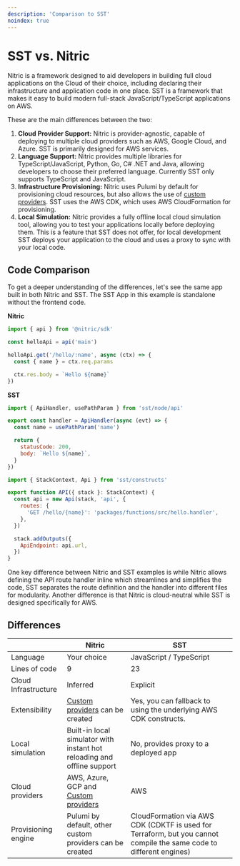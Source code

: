 ```yaml
---
description: 'Comparison to SST'
noindex: true
---
```


# SST vs. Nitric

Nitric is a framework designed to aid developers in building full cloud applications on the Cloud of their choice, including declaring their infrastructure and application code in one place.
SST is a framework that makes it easy to build modern full-stack JavaScript/TypeScript applications on AWS.

These are the main differences between the two:

1. **Cloud Provider Support:** Nitric is provider-agnostic, capable of deploying to multiple cloud providers such as AWS, Google Cloud, and Azure. SST is primarily designed for AWS services.
2. **Language Support:** Nitric provides multiple libraries for TypeScript/JavaScript, Python, Go, C# .NET and Java, allowing developers to choose their preferred language. Currently SST only supports TypeScript and JavaScript.
3. **Infrastructure Provisioning:** Nitric uses Pulumi by default for provisioning cloud resources, but also allows the use of [custom providers](/providers/custom/create). SST uses the AWS CDK, which uses AWS CloudFormation for provisioning.
4. **Local Simulation:** Nitric provides a fully offline local cloud simulation tool, allowing you to test your applications locally before deploying them. This is a feature that SST does not offer, for local development SST deploys your application to the cloud and uses a proxy to sync with your local code.

## Code Comparison

To get a deeper understanding of the differences, let's see the same app built in both Nitric and SST. The SST App in this example is standalone without the frontend code.

<Row>

<Col>

**Nitric**

```javascript title:hello.js
import { api } from '@nitric/sdk'

const helloApi = api('main')

helloApi.get('/hello/:name', async (ctx) => {
  const { name } = ctx.req.params

  ctx.res.body = `Hello ${name}`
})
```

</Col>

<Col>

**SST**

```javascript title:packages/functions/hello.ts
import { ApiHandler, usePathParam } from 'sst/node/api'

export const handler = ApiHandler(async (evt) => {
  const name = usePathParam('name')

  return {
    statusCode: 200,
    body: `Hello ${name}`,
  }
})
```

```javascript title: stacks/hello-stack.ts
import { StackContext, Api } from 'sst/constructs'

export function API({ stack }: StackContext) {
  const api = new Api(stack, 'api', {
    routes: {
      'GET /hello/{name}': 'packages/functions/src/hello.handler',
    },
  })

  stack.addOutputs({
    ApiEndpoint: api.url,
  })
}
```

</Col>

</Row>

One key difference between Nitric and SST examples is while Nitric allows defining the API route handler inline which streamlines and simplifies the code, SST separates the route definition and the handler into different files for modularity. Another difference is that Nitric is cloud-neutral while SST is designed specifically for AWS.

## Differences

|                      | Nitric                                                                  | SST                                                                                                                 |
| -------------------- | ----------------------------------------------------------------------- | ------------------------------------------------------------------------------------------------------------------- |
| Language             | Your choice                                                             | JavaScript / TypeScript                                                                                             |
| Lines of code        | 9                                                                       | 23                                                                                                                  |
| Cloud Infrastructure | Inferred                                                                | Explicit                                                                                                            |
| Extensibility        | [Custom providers](/providers/custom/create) can be created             | Yes, you can fallback to using the underlying AWS CDK constructs.                                                   |
| Local simulation     | Built-in local simulator with instant hot reloading and offline support | No, provides proxy to a deployed app                                                                                |
| Cloud providers      | AWS, Azure, GCP and [Custom providers](/providers/custom/create)        | AWS                                                                                                                 |
| Provisioning engine  | Pulumi by default, other custom providers can be created                | CloudFormation via AWS CDK (CDKTF is used for Terraform, but you cannot compile the same code to different engines) |
